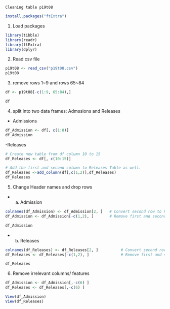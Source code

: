 ```
Cleaning table p19t08

```

```r
install.packages("ftExtra")
```

1) Load packages

```r
library(tibble)
library(readr)
library(ftExtra)
library(dplyr)
```


2) Read csv file
```r

p19t08 <- read_csv("p19t08.csv")
p19t08
```


3) remove rows 1~9 and rows 65~84
```r

df <- p19t08[-c(1:9, 65:84),]

df

```

4) split into two data frames: Admssions and Releases

- Admissions

```r
df_Admission <- df[, c(1:8)]
df_Admission
```

-Releases
```r

# Create new table from df column 10 to 15
df_Releases <- df[, c(10:15)]

# Add the first and second column to Releases Table as well.
df_Releases <-add_column(df[,c(1,2)],df_Releases)
df_Releases

```



5) Change Header names and drop rows

- a) Admission
```r

colnames(df_Admission) <- df_Admission[2, ]   # Convert second row to header
df_Admission <- df_Admission[-c(1,2), ]       # Remove first and second row

df_Admission

```

- b) Releases
```r
colnames(df_Releases) <- df_Releases[2, ]          # Convert second row to header
df_Releases <- df_Releases[-c(1,2), ]              # Remove first and second row

df_Releases

```


6) Remove irrelevant columns/ features

```r
df_Admission <- df_Admission[,-c(6) ]
df_Releases <- df_Releases[,-c(6) ]    

View(df_Admission)
View(df_Releases)
```




